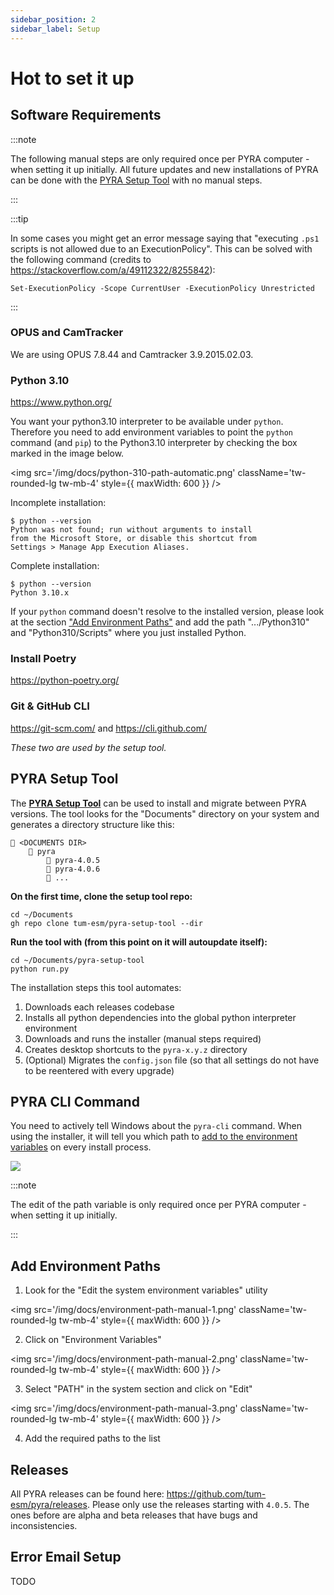 ```yaml
---
sidebar_position: 2
sidebar_label: Setup
---
```


# Hot to set it up

## Software Requirements

:::note

The following manual steps are only required once per PYRA computer - when setting it up initially. All future updates and new installations of PYRA can be done with the [PYRA Setup Tool](#pyra-setup-tool) with no manual steps.

:::

:::tip

In some cases you might get an error message saying that "executing `.ps1` scripts is not allowed due to an ExecutionPolicy". This can be solved with the following command (credits to https://stackoverflow.com/a/49112322/8255842):

```
Set-ExecutionPolicy -Scope CurrentUser -ExecutionPolicy Unrestricted
```

:::

### OPUS and CamTracker

We are using OPUS 7.8.44 and Camtracker 3.9.2015.02.03.

### Python 3.10

https://www.python.org/

You want your python3.10 interpreter to be available under `python`. Therefore you need to add environment variables to point the `python` command (and `pip`) to the Python3.10 interpreter by checking the box marked in the image below.

<img
    src='/img/docs/python-310-path-automatic.png'
    className='tw-rounded-lg tw-mb-4'
    style={{ maxWidth: 600 }}
/>

<div className='tw-mb-2'>
    <span className='tw-bg-red-200 tw-text-red-900 tw-rounded tw-px-1 tw-font-semibold tw-py-0.5 -tw-my-0.5'>
        Incomplete installation:
    </span>
</div>

```
$ python --version
Python was not found; run without arguments to install
from the Microsoft Store, or disable this shortcut from
Settings > Manage App Execution Aliases.
```

<div className='tw-mb-2'>
    <span className='tw-bg-green-200 tw-text-green-900 tw-rounded tw-px-1 tw-font-semibold tw-py-0.5 -tw-my-0.5'>
        Complete installation:
    </span>
</div>

```
$ python --version
Python 3.10.x
```

If your `python` command doesn't resolve to the installed version, please look at the section ["Add Environment Paths"](#add-environment-paths) and add the path ".../Python310" and "Python310/Scripts" where you just installed Python.

### Install Poetry

https://python-poetry.org/

### Git & GitHub CLI

https://git-scm.com/ and https://cli.github.com/

_These two are used by the setup tool._

## PYRA Setup Tool

The [**PYRA Setup Tool**](https://github.com/tum-esm/pyra-setup-tool) can be used to install and migrate between PYRA versions. The tool looks for the "Documents" directory on your system and generates a directory structure like this:

```
📁 <DOCUMENTS DIR>
    📁 pyra
        📁 pyra-4.0.5
        📁 pyra-4.0.6
        📁 ...
```

**On the first time, clone the setup tool repo:**

```
cd ~/Documents
gh repo clone tum-esm/pyra-setup-tool --dir
```

**Run the tool with (from this point on it will autoupdate itself):**

```
cd ~/Documents/pyra-setup-tool
python run.py
```

The installation steps this tool automates:

1. Downloads each releases codebase
2. Installs all python dependencies into the global python interpreter environment
3. Downloads and runs the installer (manual steps required)
4. Creates desktop shortcuts to the `pyra-x.y.z` directory
5. (Optional) Migrates the `config.json` file (so that all settings do not have to be reentered with every upgrade)

## PYRA CLI Command

You need to actively tell Windows about the `pyra-cli` command. When using the installer, it will tell you which path to [add to the environment variables](#add-environment-paths) on every install process.

<img src='/img/docs/pyra-cli-path-request.png' className='tw-rounded tw-mb-4' />

:::note

The edit of the path variable is only required once per PYRA computer - when setting it up initially.

:::

## Add Environment Paths

1. Look for the "Edit the system environment variables" utility

<img
    src='/img/docs/environment-path-manual-1.png'
    className='tw-rounded-lg tw-mb-4'
    style={{ maxWidth: 600 }}
/>

2. Click on "Environment Variables"

<img
    src='/img/docs/environment-path-manual-2.png'
    className='tw-rounded-lg tw-mb-4'
    style={{ maxWidth: 600 }}
/>

3. Select "PATH" in the system section and click on "Edit"

<img
    src='/img/docs/environment-path-manual-3.png'
    className='tw-rounded-lg tw-mb-4'
    style={{ maxWidth: 600 }}
/>

4. Add the required paths to the list

## Releases

All PYRA releases can be found here: https://github.com/tum-esm/pyra/releases. Please only use the releases starting with `4.0.5`. The ones before are alpha and beta releases that have bugs and inconsistencies.

## Error Email Setup

TODO

<!--With Gmail accounts, "Less Secure Apps" have been deactivated. https://support.google.com/accounts/answer/6010255?hl=de&visit_id=637914296292859831-802637670&p=less-secure-apps&rd=1

Solution: Use "App passwords", which require 2FA-->
